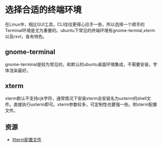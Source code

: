 = 选择合适的终端环境 =
在Linux中，相比GUI工具，CLI往往更得心应手一些，所以选择一个顺手的Terminal环境是尤为重要的。ubuntu下常见的终端环境有gnome-termial,xterm以及rxvt，各有特色。
== gnome-terminal ==
gnome-terminal是较为常见的，和默认的ubuntu桌面环境集成，不需要安装，字体渲染最好。
== xterm ==
xterm默认不支持cjk字符，通常情况下安装xterm会安装名为uxterm的shell文件。直接执行uxterm即可。xterm参数较多，可定制性也要强一些。附xterm配置文件。

== 资源 ==
* [[Xresource|Xterm配置文件]]
